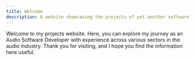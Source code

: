 ```yaml
---
title: Welcome
description: A website showcasing the projects of yet another software developer.
---
```



Welcome to my projects website. Here, you can explore my journey as an Audio Software Developer with experience across various sectors in the audio industry.
Thank you for visiting, and I hope you find the information here useful.

<LinkCard
	title="Sidechain Compressor"
	description="An audio compression solution purpose-built for web applications."
	href="/sidechain-compressor/"
/>

<LinkCard
	title="Monster"
	description="A Stereo Field Manipulation Plugin."
	href="/monster/"
/>

<LinkCard
	title="Compressor Plugin"
	description="Audio Plugin written in C++. Used for controlling the dynamics of audio signals."
	href="/compressor-plugin/"
/>

<LinkCard
	title="Music Source Separation"
	description="Separating vocals from backtracks using machine learning."
	href="/music-source-separation/"
/>

<LinkCard
	title="Snake Game"
	description="A Journey Through Rust, Yew, and WebAssembly"
	href="/snake/"
/>
